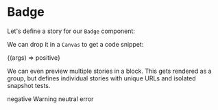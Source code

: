 
<Meta title="Badge" component={Badge}  />



# Badge

Let's define a story for our `Badge` component:

We can drop it in a `Canvas` to get a code snippet:

<Canvas withToolbar>
  <Story name="positive" >
    {(args) => <Badge status="positive" {...args}>positive</Badge>}
  </Story>
</Canvas>

<ArgsTable story="positive" />

We can even preview multiple stories in a block. This
gets rendered as a group, but defines individual stories
with unique URLs and isolated snapshot tests.

<Canvas>
  <Story name="negative">
    <Badge status="negative">negative</Badge>
  </Story>
  <Story name="warning">
    <Badge status="warning">Warning</Badge>
  </Story>
  <Story name="neutral">
    <Badge status="neutral">neutral</Badge>
  </Story>
  <Story name="error">
    <Badge status="error">error</Badge>
  </Story>
</Canvas>

